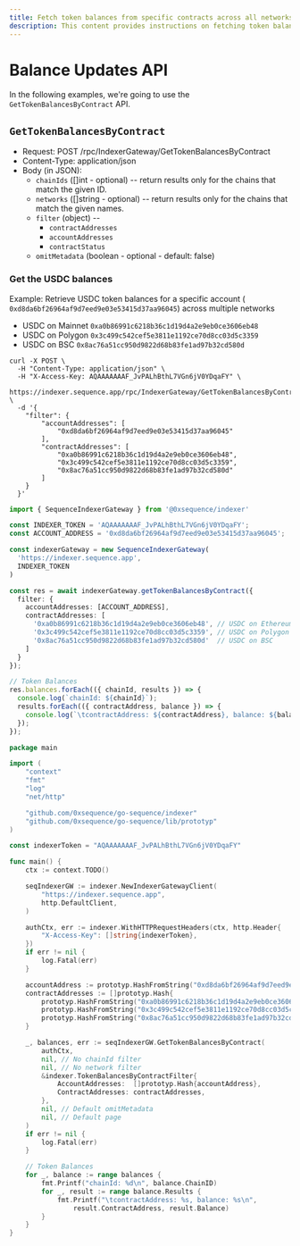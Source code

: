 ```yaml
---
title: Fetch token balances from specific contracts across all networks.
description: This content provides instructions on fetching token balances from specific contracts.
---
```


# Balance Updates API

In the following examples, we're going to use the `GetTokenBalancesByContract`
API.

## `GetTokenBalancesByContract`

* Request: POST /rpc/IndexerGateway/GetTokenBalancesByContract
* Content-Type: application/json
* Body (in JSON):
  * `chainIds` ([]int - optional) -- return results only for the chains that match the given ID.
  * `networks` ([]string - optional) -- return results only for the chains that match the given names.
  * `filter` (object) -- 
    - `contractAddresses`
    - `accountAddresses`
    - `contractStatus`
  * `omitMetadata` (boolean - optional - default: false)

### Get the USDC balances 

Example: Retrieve USDC token balances for a specific account (
`0xd8da6bf26964af9d7eed9e03e53415d37aa96045`) across multiple networks

* USDC on Mainnet `0xa0b86991c6218b36c1d19d4a2e9eb0ce3606eb48`
* USDC on Polygon `0x3c499c542cef5e3811e1192ce70d8cc03d5c3359`
* USDC on BSC `0x8ac76a51cc950d9822d68b83fe1ad97b32cd580d`

<CodeGroup>

```shell [Curl]
curl -X POST \
  -H "Content-Type: application/json" \
  -H "X-Access-Key: AQAAAAAAAF_JvPALhBthL7VGn6jV0YDqaFY" \
  https://indexer.sequence.app/rpc/IndexerGateway/GetTokenBalancesByContract \
  -d '{
    "filter": {
        "accountAddresses": [
            "0xd8da6bf26964af9d7eed9e03e53415d37aa96045"
        ],
        "contractAddresses": [
            "0xa0b86991c6218b36c1d19d4a2e9eb0ce3606eb48",
            "0x3c499c542cef5e3811e1192ce70d8cc03d5c3359",
            "0x8ac76a51cc950d9822d68b83fe1ad97b32cd580d"
        ]
    }
  }'
```

```ts [Typescript]
import { SequenceIndexerGateway } from '@0xsequence/indexer'

const INDEXER_TOKEN = 'AQAAAAAAAF_JvPALhBthL7VGn6jV0YDqaFY';
const ACCOUNT_ADDRESS = '0xd8da6bf26964af9d7eed9e03e53415d37aa96045';

const indexerGateway = new SequenceIndexerGateway(
  'https://indexer.sequence.app',
  INDEXER_TOKEN
)

const res = await indexerGateway.getTokenBalancesByContract({
  filter: {
    accountAddresses: [ACCOUNT_ADDRESS],
    contractAddresses: [
      '0xa0b86991c6218b36c1d19d4a2e9eb0ce3606eb48', // USDC on Ethereum
      '0x3c499c542cef5e3811e1192ce70d8cc03d5c3359', // USDC on Polygon
      '0x8ac76a51cc950d9822d68b83fe1ad97b32cd580d'  // USDC on BSC
    ]
  }
});

// Token Balances
res.balances.forEach(({ chainId, results }) => {
  console.log(`chainId: ${chainId}`);
  results.forEach(({ contractAddress, balance }) => {
    console.log(`\tcontractAddress: ${contractAddress}, balance: ${balance}`);
  });
});
```

```go [Go]
package main

import (
	"context"
	"fmt"
	"log"
	"net/http"

	"github.com/0xsequence/go-sequence/indexer"
	"github.com/0xsequence/go-sequence/lib/prototyp"
)

const indexerToken = "AQAAAAAAAF_JvPALhBthL7VGn6jV0YDqaFY"

func main() {
	ctx := context.TODO()

	seqIndexerGW := indexer.NewIndexerGatewayClient(
		"https://indexer.sequence.app",
		http.DefaultClient,
	)

	authCtx, err := indexer.WithHTTPRequestHeaders(ctx, http.Header{
		"X-Access-Key": []string{indexerToken},
	})
	if err != nil {
		log.Fatal(err)
	}

	accountAddress := prototyp.HashFromString("0xd8da6bf26964af9d7eed9e03e53415d37aa96045")
	contractAddresses := []prototyp.Hash{
		prototyp.HashFromString("0xa0b86991c6218b36c1d19d4a2e9eb0ce3606eb48"), // USDC on Ethereum
		prototyp.HashFromString("0x3c499c542cef5e3811e1192ce70d8cc03d5c3359"), // USDC on Polygon
		prototyp.HashFromString("0x8ac76a51cc950d9822d68b83fe1ad97b32cd580d"), // USDC on BSC
	}

	_, balances, err := seqIndexerGW.GetTokenBalancesByContract(
		authCtx,
		nil, // No chainId filter
		nil, // No network filter
		&indexer.TokenBalancesByContractFilter{
			AccountAddresses:  []prototyp.Hash{accountAddress},
			ContractAddresses: contractAddresses,
		},
		nil, // Default omitMetadata
		nil, // Default page
	)
	if err != nil {
		log.Fatal(err)
	}

	// Token Balances
	for _, balance := range balances {
		fmt.Printf("chainId: %d\n", balance.ChainID)
		for _, result := range balance.Results {
			fmt.Printf("\tcontractAddress: %s, balance: %s\n",
				result.ContractAddress, result.Balance)
		}
	}
}
```
</CodeGroup>
